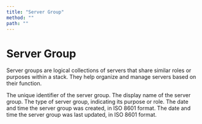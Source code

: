 ```yaml
---
title: "Server Group"
method: ""
path: ""
---
```


# Server Group

Server groups are logical collections of servers that share similar roles or purposes within a stack. They help organize and manage servers based on their function.

<Model>
    <ModelProperty name="id" type="integer">
        The unique identifier of the server group.
    </ModelProperty>
    <ModelProperty name="name" type="string">
        The display name of the server group.
    </ModelProperty>
    <ModelProperty name="type" type="string">
        The type of server group, indicating its purpose or role.
    </ModelProperty>
    <ModelProperty name="created_at" type="datetime">
        The date and time the server group was created, in ISO 8601 format.
    </ModelProperty>
    <ModelProperty name="updated_at" type="datetime">
        The date and time the server group was last updated, in ISO 8601 format.
    </ModelProperty>
</Model>